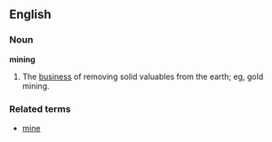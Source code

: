 ==English==
===Noun===
'''mining'''
# The [[business]] of removing solid valuables from the earth; eg, gold mining.
===Related terms===
*[[mine]]